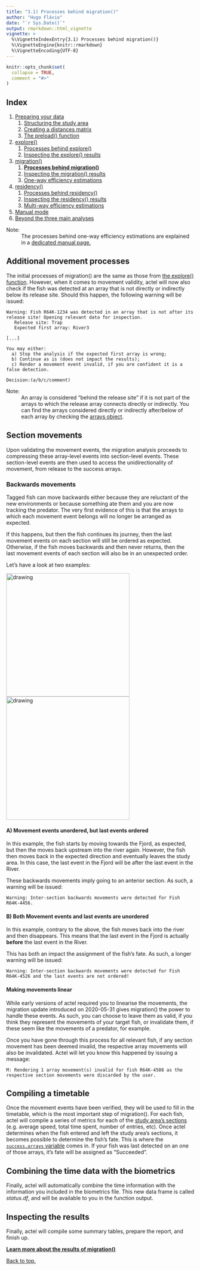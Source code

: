 ---
title: "3.1) Processes behind migration()"
author: "Hugo Flávio"
date: "`r Sys.Date()`"
output: rmarkdown::html_vignette
vignette: >
  %\VignetteIndexEntry{3.1) Processes behind migration()}
  %\VignetteEngine{knitr::rmarkdown}
  %\VignetteEncoding{UTF-8}
---

```{r setup, include = FALSE}
knitr::opts_chunk$set(
  collapse = TRUE,
  comment = "#>"
)
```

## Index

1. [Preparing your data](a-0_workspace_requirements.html)
    1. [Structuring the study area](a-1_study_area.html)
    1. [Creating a distances matrix](a-2_distances_matrix.html)
    1. [The preload() function](a-3_preload.html)
1. [explore()](b-0_explore.html)
    1. [Processes behind explore()](b-1_explore_processes.html)
    1. [Inspecting the explore() results](b-2_explore_results.html)
1. [migration()](c-0_migration.html)
    1. [__Processes behind migration()__](c-1_migration_processes.html)
    1. [Inspecting the migration() results](c-2_migration_results.html)
    1. [One-way efficiency estimations](c-3_migration_efficiency.html)
1. [residency()](d-0_residency.html)
    1. [Processes behind residency()](d-1_residency_processes.html)
    1. [Inspecting the residency() results](d-2_residency_results.html)
    1. [Multi-way efficiency estimations](d-3_residency_efficiency.html)
1. [Manual mode](e-0_manual_mode.html)
1. [Beyond the three main analyses](f-0_post_functions.html)


Note: 
  : The processes behind one-way efficiency estimations are explained in a [dedicated manual page.](c-3_migration_efficiency.html)

## Additional movement processes

The initial processes of migration() are the same as those from [the explore() function](b-1_explore_processes.html). However, when it comes to movement validity, actel will now also check if the fish was detected at an array that is not directly or indirectly below its release site. Should this happen, the following warning will be issued:

````
Warning: Fish R64K-1234 was detected in an array that is not after its release site! Opening relevant data for inspection.
   Release site: Trap
   Expected first array: River3

[...]

You may either:
  a) Stop the analysis if the expected first array is wrong;
  b) Continue as is (does not impact the results);
  c) Render a movement event invalid, if you are confident it is a false detection.

Decision:(a/b/c/comment)
````

Note:
  : An array is considered "behind the release site" if it is not part of the arrays to which the release array connects directly or indirectly. You can find the arrays considered directly or indirectly after/below of each array by checking the [arrays object](b-2_explore_results.html#arrays).

## Section movements

Upon validating the movement events, the migration analysis proceeds to compressing these array-level events into section-level events. These section-level events are then used to access the unidirectionality of movement, from release to the success arrays.

### Backwards movements

Tagged fish can move backwards either because they are reluctant of the new environments or because something ate them and you are now tracking the predator. The very first evidence of this is that the arrays to which each movement event belongs will no longer be arranged as expected. 

If this happens, but then the fish continues its journey, then the last movement events on each section will still be ordered as expected. Otherwise, if the fish moves backwards and then never returns, then the last movement events of each section will also be in an unexpected order. 

Let's have a look at two examples:

<img src="event_order_a1.svg" alt="drawing" width="330"/> <img src="event_order_b1.svg" alt="drawing" width="330"/>

#### A) Movement events unordered, but last events ordered

In this example, the fish starts by moving towards the Fjord, as expected, but then the moves back upstream into the river again. However, the fish then moves back in the expected direction and eventually leaves the study area. In this case, the last event in the Fjord will be after the last event in the River.

These backwards movements imply going to an anterior section. As such, a warning will be issued:

````
Warning: Inter-section backwards movements were detected for Fish R64K-4456.
````

#### B) Both Movement events and last events are unordered

In this example, contrary to the above, the fish moves back into the river and then disappears. This means that the last event in the Fjord is actually **before** the last event in the River. 

This has both an impact the assignment of the fish's fate. As such, a longer warning will be issued:

````
Warning: Inter-section backwards movements were detected for Fish R64K-4526 and the last events are not ordered!
````

#### Making movements linear

While early versions of actel required you to linearise the movements, the migration update introduced on 2020-05-31 gives migration() the power to handle these events. As such, you can choose to leave them as valid, if you think they represent the movements of your target fish, or invalidate them, if these seem like the movements of a predator, for example.

Once you have gone through this process for all relevant fish, if any section movement has been deemed invalid, the respective array movements will also be invalidated. Actel will let you know this happened by issuing a message:

````
M: Rendering 1 array movement(s) invalid for fish R64K-4508 as the respective section movements were discarded by the user.
````

## Compiling a timetable

Once the movement events have been verified, they will be used to fill in the timetable, which is the most important step of migration(). For each fish, actel will compile a series of metrics  for each of the [study area's sections](a-1_study_area.html#sections) (e.g. average speed, total time spent, number of entries, etc). Once actel determines when the fish entered and left the study area's sections, it becomes possible to determine the fish's fate. This is  where the [`success.arrays` variable](c-0_migration.html#success.arrays) comes in. If your fish was last detected on an one of those arrays, it's fate will be assigned as "Succeeded".

## Combining the time data with the biometrics

Finally, actel will automatically combine the time information with the information you included in the biometrics file. This new data frame is called *status.df*, and will be available to you in the function output.

## Inspecting the results

Finally, actel will compile some summary tables, prepare the report, and finish up. 

__[Learn more about the results of migration()](c-2_migration_results.html)__


[Back to top.](#)